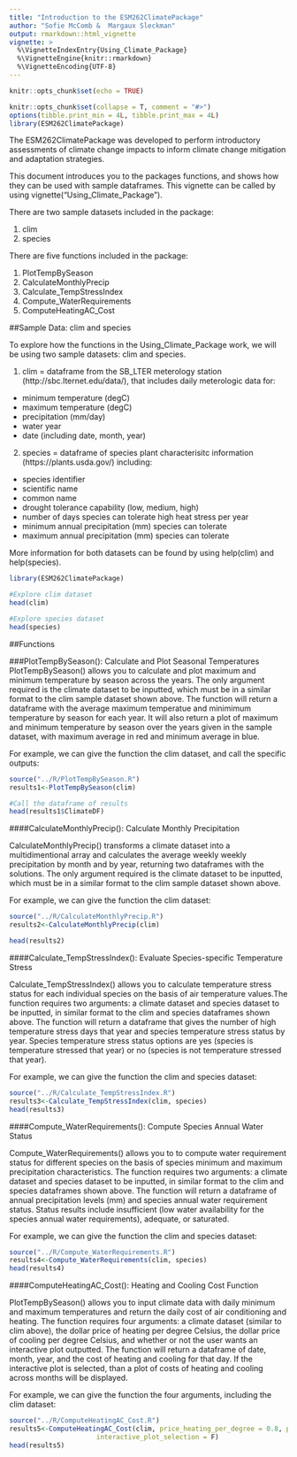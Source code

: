 ```yaml
---
title: "Introduction to the ESM262ClimatePackage"
author: "Sofie McComb &  Margaux Sleckman"
output: rmarkdown::html_vignette
vignette: >
  %\VignetteIndexEntry{Using_Climate_Package}
  %\VignetteEngine{knitr::rmarkdown}
  %\VignetteEncoding{UTF-8}
---
```


```r
knitr::opts_chunk$set(echo = TRUE)
```


```r
knitr::opts_chunk$set(collapse = T, comment = "#>")
options(tibble.print_min = 4L, tibble.print_max = 4L)
library(ESM262ClimatePackage)
```


The ESM262ClimatePackage was developed to perform introductory assessments of climate change impacts to inform climate change mitigation and adaptation strategies.

This document introduces you to the packages functions, and shows how they can be used with sample dataframes. This vignette can be called by using vignette("Using_Climate_Package").

There are two sample datasets included in the package:

1. clim
2. species


There are five functions included in the package:

1. PlotTempBySeason
2. CalculateMonthlyPrecip
3. Calculate_TempStressIndex
4. Compute_WaterRequirements
5. ComputeHeatingAC_Cost



##Sample Data: clim and species

To explore how the functions in the Using_Climate_Package work, we will be using two sample datasets: clim and species. 

1. clim = dataframe from the SB_LTER meterology station (http://sbc.lternet.edu/data/), that includes daily meterologic data for:
 + minimum temperature (degC)
 + maximum temperature (degC)
 + precipitation (mm/day)
 + water year
 + date (including date, month, year)

2. species = dataframe of species plant characterisitc information (https://plants.usda.gov/) including:
 + species identifier
 + scientific name
 + common name
 + drought tolerance capability (low, medium, high)
 + number of days species can tolerate high heat stress per year
 + minimum annual precipitation (mm) species can tolerate
 + maximum annual precipitation (mm) species can tolerate

More information for both datasets can be found by using help(clim) and help(species).

```r

library(ESM262ClimatePackage)

#Explore clim dataset
head(clim)

#Explore species dataset
head(species)

```


##Functions

###PlotTempBySeason(): Calculate and Plot Seasonal Temperatures
PlotTempBySeason() allows you to calculate and plot maximum and minimum temperature by season across the years. The only argument required is the climate dataset to be inputted, which must be in a similar format to the clim sample dataset shown above. The function will return a dataframe with the average maximum temperatue and minimimum temperature by season for each year. It will also return a plot of maximum and minimum temperature by season over the years given in the sample dataset, with maximum average in red and minimum average in blue.

For example, we can give the function the clim dataset, and call the specific outputs:

```r

source("../R/PlotTempBySeason.R")
results1<-PlotTempBySeason(clim)

#Call the dataframe of results
head(results1$ClimateDF)

```


####CalculateMonthlyPrecip(): Calculate Monthly Precipitation

CalculateMonthlyPrecip() transforms a climate dataset into a multidimentional array and calculates the average weekly weekly precipitation by month and by year, returning two dataframes with the solutions. The only argument required is the climate dataset to be inputted, which must be in a similar format to the clim sample dataset shown above.

For example, we can give the function the clim dataset:

```r

source("../R/CalculateMonthlyPrecip.R")
results2<-CalculateMonthlyPrecip(clim)

head(results2)

```

####Calculate_TempStressIndex(): Evaluate Species-specific Temperature Stress

Calculate_TempStressIndex() allows you to calculate temperature stress status for each individual species on the basis of air temperature values.The function requires two arguments: a climate dataset and species dataset to be inputted, in similar format to the clim and species dataframes shown above. The function will return a dataframe that gives the number of high temperature stress days that year and species temperature stress status by year. Species temperature stress status options are yes (species is temperature stressed that year) or no (species is not temperature stressed that year). 

For example, we can give the function the clim and species dataset:

```r

source("../R/Calculate_TempStressIndex.R")
results3<-Calculate_TempStressIndex(clim, species)
head(results3)

```

####Compute_WaterRequirements(): Compute Species Annual Water Status

Compute_WaterRequirements() allows you to to compute water requirement status for different species on the basis of species minimum and maximum precipitation characteristics. The function requires two arguments: a climate dataset and species dataset to be inputted, in similar format to the clim and species dataframes shown above. The function will return a dataframe of annual precipitation levels (mm) and species annual water requirement status. Status results include insufficient (low water availability for the species annual water requirements), adequate, or saturated.

For example, we can give the function the clim and species dataset:

```r

source("../R/Compute_WaterRequirements.R")
results4<-Compute_WaterRequirements(clim, species)
head(results4)

```

####ComputeHeatingAC_Cost(): Heating and Cooling Cost Function

PlotTempBySeason() allows you to input climate data with daily minimum and maximum temperatures and return the daily cost of air conditioning and heating. The function requires four arguments: a climate dataset (similar to clim above), the dollar price of heating per degree Celsius, the dollar price of cooling per degree Celsius, and whether or not the user wants an interactive plot outputted.
The function will return a dataframe of date, month, year, and the cost of heating and cooling for that day. If the interactive plot is selected, than a plot of costs of heating and cooling across months will be displayed.

For example, we can give the function the four arguments, including the clim dataset:

```r

source("../R/ComputeHeatingAC_Cost.R")
results5<-ComputeHeatingAC_Cost(clim, price_heating_per_degree = 0.8, price_cooling_per_degree = 0.8,
                      interactive_plot_selection = F)
head(results5)


```
